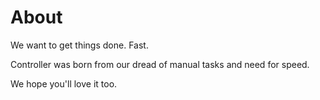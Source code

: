 # About

We want to get things done. Fast. 

Controller was born from our dread of manual tasks and need for speed. 

We hope you'll love it too.
